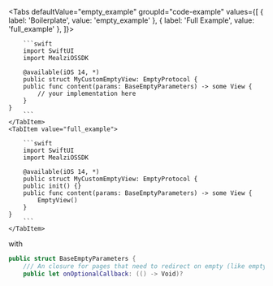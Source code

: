 
<Tabs defaultValue="empty_example" groupId="code-example"
      values={[
          { label: 'Boilerplate', value: 'empty_example' },
          { label: 'Full Example', value: 'full_example' },
      ]}>
    <TabItem value="empty_example">

        ```swift
        import SwiftUI
        import MealziOSSDK

        @available(iOS 14, *)
        public struct MyCustomEmptyView: EmptyProtocol {
        public func content(params: BaseEmptyParameters) -> some View {
            // your implementation here
        }
    }
        ```
    </TabItem>
    <TabItem value="full_example">

        ```swift
        import SwiftUI
        import MealziOSSDK

        @available(iOS 14, *)
        public struct MyCustomEmptyView: EmptyProtocol {
        public init() {}
        public func content(params: BaseEmptyParameters) -> some View {
            EmptyView()
        }
    }
        ```
    </TabItem>
</Tabs>

with

```swift
public struct BaseEmptyParameters {
    /// An closure for pages that need to redirect on empty (like empty favorites, myMeals)
    public let onOptionalCallback: (() -> Void)?
```
